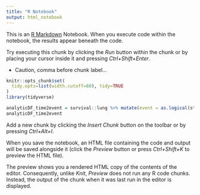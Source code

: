 ```yaml
---
title: "R Notebook"
output: html_notebook
---
```


This is an [R Markdown](http://rmarkdown.rstudio.com) Notebook. When you execute code within the notebook, the results appear beneath the code. 

Try executing this chunk by clicking the *Run* button within the chunk or by placing your cursor inside it and pressing *Ctrl+Shift+Enter*. 

* Caution, comma before chunk label...
```r
knitr::opts_chunk$set(
  tidy.opts=list(width.cutoff=80), tidy=TRUE
)
library(tidyverse)
```


```r
analyticDF_time2event = survival::lung %>% mutate(event = as.logical(status-1), Group = c("Male", "Female")[sex] %>% as.factor, StudyPopulation = time >= 30) %>% dplyr::select(-status, -sex) %>% as_tibble
analyticDF_time2event
```

Add a new chunk by clicking the *Insert Chunk* button on the toolbar or by pressing *Ctrl+Alt+I*.

When you save the notebook, an HTML file containing the code and output will be saved alongside it (click the *Preview* button or press *Ctrl+Shift+K* to preview the HTML file).

The preview shows you a rendered HTML copy of the contents of the editor. Consequently, unlike *Knit*, *Preview* does not run any R code chunks. Instead, the output of the chunk when it was last run in the editor is displayed.
